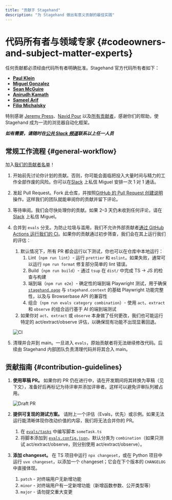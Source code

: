 ```yaml
---
title: "贡献于 Stagehand"
description: "为 Stagehand 做出有意义贡献的最佳实践"
---
```


# 代码所有者与领域专家 {#codeowners-and-subject-matter-experts}

任何贡献都必须经由代码所有者明确批准。Stagehand 官方代码所有者如下：

- [**Paul Klein**](https://github.com/pkiv)
- [**Miguel Gonzalez**](https://github.com/miguelg719)
- [**Sean McGuire**](https://github.com/seanmcguire12)
- [**Anirudh Kamath**](https://github.com/kamath)
- [**Sameel Arif**](https://github.com/sameelarif)
- [**Filip Michalsky**](https://github.com/filip-michalsky)

特别感谢 [Jeremy Press](https://github.com/jeremypress)、[Navid Pour](https://github.com/navidkpr) 以及[所有贡献者](https://github.com/browserbase/stagehand/graphs/contributors)，感谢你们的帮助，使 Stagehand 成为一流的浏览器自动化框架。

_**如有需要，请随时在[公共 Slack 频道](https://join.slack.com/t/stagehand-dev/shared_invite/zt-38khc8iv5-T2acb50_0OILUaX7lxeBOg)联系以上任一人员**_

## 常规工作流程 {#general-workflow}

加入[我们的贡献者名单](https://github.com/browserbase/stagehand/graphs/contributors)！

1. 开始前先讨论你计划的贡献。否则，你可能会面临把投入大量时间与精力的工作全部作废的风险。你可以在[Slack](https://stagehand.dev/slack) 上私信 Miguel 安排一次 1 对 1 通话。

2. 发起 Pull Request。Fork 此仓库，并按照[GitHub 的 Pull Request 创建说明](https://docs.github.com/en/pull-requests/collaborating-with-pull-requests/proposing-changes-to-your-work-with-pull-requests/creating-a-pull-request-from-a-fork)操作。这样我们的团队就能审阅你的贡献并留下评论。

3. 等待审阅。我们会尽快处理你的贡献。如果 2–3 天仍未收到任何评论，请在[Slack](https://stagehand.dev/slack) 上私信 Miguel。

4. 合并到 `evals` 分支。为防止垃圾与滥用，我们不允许外部贡献者[通过 GitHub Actions 运行我们的 CI](https://github.com/browserbase/stagehand/blob/main/.github/workflows/ci.yml)。如果你的贡献通过初步筛查，我们会在其上运行我们的评估：

   1. 默认情况下，所有 PR 都会运行以下测试，你也可以在仓库中本地运行：
      1. Lint（`npm run lint`）- 运行 `prettier` 和 `eslint`。如果失败，通常可以运行 `npm run format` 修复部分简单的 lint 错误。
      2. Build（`npm run build`）- 通过 `tsup` 在 `dist/` 中完成 TS → JS 的检查与构建
      3. 端到端（`npm run e2e`）- 确定性的端到端 Playwright 测试，用于确保 [`stagehand.page`](http://stagehand.page) 与 `stagehand.context` 的基础 Playwright 功能完整性，以及与 Browserbase API 的兼容性
      4. 组合（`npm run evals category combination`）- 使用 `act`、`extract` 和 `observe` 的组合运行基于 AI 的端到端测试
   2. 如果你对 `act`、`extract` 或 `observe` 本身做了任何更改，我们也可能运行特定的 act/extract/observe 评估，以确保现有功能不出现显著回退。

   ![CI](/images/CI.png)

5. 清理并合并到 main。一旦进入 `evals`，原始贡献者将无法继续修改代码。后续由 Stagehand 内部团队负责清理代码并将其合入 main。

## 贡献指南 {#contribution-guidelines}

1. **使用草稿 PR。** 如果你的 PR 仍在进行中，请在开发期间将其转换为草稿（见下文），准备好后再标记为待评审并添加评审者。这样可以避免评审队列被占用。

   ![Draft PR](/images/pr_draft.png)

2. **提供可复现的测试方案。** 请附上一个评估（Evals，优先）或示例。如果无法运行能清晰体现你改动价值的内容，我们将无法合并你的 PR。
   1. 在 [`evals/tasks`](https://github.com/browserbase/stagehand/tree/main/evals/tasks) 中编写脚本 `someTask.ts`
   2. 将脚本添加到 [`evals.config.json`](https://github.com/browserbase/stagehand/blob/main/evals/evals.config.json)，默认分类为 `combination`（如果只测试 act/extract/observe，则分别使用 act/extract/observe）。

3. **添加 changeset。** 在 TS 项目中运行 `npx changeset`，或在 Python 项目中运行 `uvx changeset`，以添加一个 changeset；它会在下个版本的 `CHANGELOG` 中直接体现。
   1. `patch` - 对终端用户无新增功能
   2. `minor` - 对终端用户有一定新增功能（新增函数参数、公开类型等）
   3. `major` - 请勿提交重大变更
